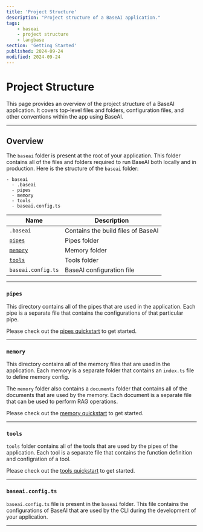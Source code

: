 ```yaml
---
title: 'Project Structure'
description: "Project structure of a BaseAI application."
tags:
    - baseai
    - project structure
    - langbase
section: 'Getting Started'
published: 2024-09-24
modified: 2024-09-24
---
```


# Project Structure

This page provides an overview of the project structure of a BaseAI application. It covers top-level files and folders, configuration files, and other conventions within the app using BaseAI.

---

## Overview

The `baseai` folder is present at the root of your application. This folder contains all of the files and folders required to run BaseAI both locally and in production. Here is the structure of the `baseai` folder:

```
- baseai
  - .baseai
  - pipes
  - memory
  - tools
  - baseai.config.ts
```

| Name | Description |
| --- | --- |
| `.baseai` | Contains the build files of BaseAI |
| [`pipes`](/docs/pipe/quickstart) | Pipes folder |
| [`memory`](/docs/memory/quickstart) | Memory folder |
| [`tools`](/docs/tools/quickstart) | Tools folder |
| `baseai.config.ts` | BaseAI configuration file |

---

### `pipes`

This directory contains all of the pipes that are used in the application. Each pipe is a separate file that contains the configurations of that particular pipe.

Please check out the [pipes quickstart](/docs/pipe/quickstart) to get started.

---

### `memory`

This directory contains all of the memory files that are used in the application. Each memory is a separate folder that contains an `index.ts` file to define memory config.

The `memory` folder also contains a `documents` folder that contains all of the documents that are used by the memory. Each document is a separate file that can be used to perform RAG operations.

Please check out the [memory quickstart](/docs/memory/quickstart) to get started.

---

### `tools`

`tools` folder contains all of the tools that are used by the pipes of the application. Each tool is a separate file that contains the function definition and configration of a tool.

Please check out the [tools quickstart](/docs/tools/quickstart) to get started.

---

### `baseai.config.ts`

`baseai.config.ts` file is present in the `baseai` folder. This file contains the configurations of BaseAI that are used by the CLI during the development of your application.

---

